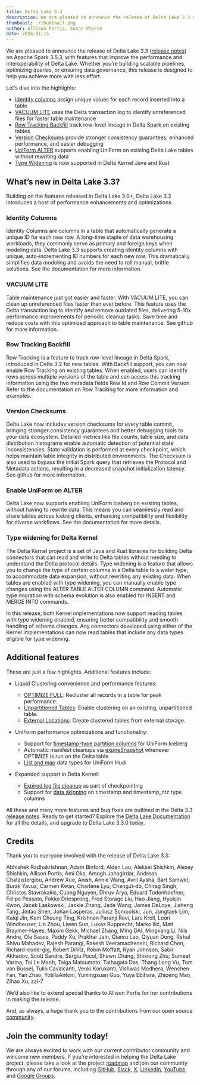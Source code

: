 ```yaml
---
title: Delta Lake 3.3
description: We are pleased to announce the release of Delta Lake 3.3 on Apache Spark 3.5, with features that improve the performance and interoperability of Delta Lake.
thumbnail: ./thumbnail.png
author: Allison Portis, Susan Pierce
date: 2024-01-15
---
```

We are pleased to announce the release of Delta Lake 3.3 ([release notes]) on Apache Spark 3.5.3,
with features that improve the performance and interoperability of Delta Lake. Whether you’re
building scalable pipelines, optimizing queries, or ensuring data governance, this release is
designed to help you achieve more with less effort.

[release notes]: https://github.com/delta-io/delta/releases/tag/v3.3.0

Let’s dive into the highlights:

- [Identity columns](#identity-columns) assign unique values for each record inserted into a table
- [VACUUM LITE](#vacuum-lite) uses the Delta transaction log to identify unreferenced files for faster table maintenance
- [Row Tracking Backfill](#row-tracking-backfill) track row-level lineage in Delta Spark on existing tables
- [Version Checksums](#version-checksums) provide stronger consistency guarantees, enhanced performance, and easier debugging
- [UniForm ALTER](#Enable-UniForm-on-ALTER) supports enabling UniForm on existing Delta Lake tables without rewriting data
- [Type Widening](#type-widening-for-delta-kernel) is now supported in Delta Kernel Java and Rust

## What’s new in Delta Lake 3.3?

Building on the features released in Delta Lake 3.0+, Delta Lake 3.3 introduces a host of
performance enhancements and optimizations.

### Identity Columns

Identity Columns are columns in a table that automatically generate a unique ID for each
new row. A long-time staple of data warehousing workloads, they commonly serve as primary
and foreign keys when modeling data. Delta Lake 3.3 supports creating identity columns with unique,
auto-incrementing ID numbers for each new row. This dramatically simplifies data modeling and
avoids the need to roll manual, brittle solutions. See the documentation for more information.

### VACUUM LITE

Table maintenance just got easier and faster. With VACUUM LITE, you can clean up unreferenced files
faster than ever before. This feature uses the Delta transaction log to identify and remove
outdated files, delivering 5-10x performance improvements for periodic cleanup tasks. Save time and
reduce costs with this optimized approach to table maintenance. See github for more information.

### Row Tracking Backfill

Row Tracking is a feature to track row-level lineage in Delta Spark, introduced in Delta 3.2
for new tables. With Backfill support, you can now enable Row Tracking on existing tables.
When enabled, users can identify rows across multiple versions of the table and can access this
tracking information using the two metadata fields Row Id and Row Commit Version. Refer to the
documentation on Row Tracking for more information and examples.

### Version Checksums

Delta Lake now includes version checksums for every table commit, bringing stronger consistency
guarantees and better debugging tools to your data ecosystem. Detailed metrics like file counts,
table size, and data distribution histograms enable automatic detection of potential state
inconsistencies. State validation is performed at every checkpoint, which helps maintain table
integrity in distributed environments. The Checksum is also used to bypass the initial Spark
query that retrieves the Protocol and Metadata actions, resulting in a decreased snapshot
initialization latency. See github for more information.

### Enable UniForm on ALTER

Delta Lake now supports enabling UniForm Iceberg on existing tables, without having to rewrite
data. This means you can seamlessly read and share tables across Iceberg clients, enhancing
compatibility and flexibility for diverse workflows. See the documentation for more details.

### Type widening for Delta Kernel

The Delta Kernel project is a set of Java and Rust libraries for building Delta connectors
that can read and write to Delta tables without needing to understand the Delta protocol
details. Type widening is a feature that allows you to change the type of certain columns
in a Delta table to a wider type, to accommodate data expansion, without rewriting any
existing data. When tables are enabled with type widening, you can manually enable type
changes using the ALTER TABLE ALTER COLUMN command. Automatic type migration with schema
evolution is also enabled for INSERT and MERGE INTO commands.

In this release, both Kernel implementations now support reading tables with type widening enabled,
ensuring better compatibility and smooth handling of schema changes. Any connectors developed using
either of the Kernel implementations can now read tables that include any data types eligible
for type widening.

## Additional features

These are just a few highlights. Additional features include:

- Liquid Clustering convenience and performance features:
  - [OPTIMIZE FULL](https://github.com/delta-io/delta/pull/3793): Recluster all records in a table for peak performance.
  - [Unpartitioned Tables](https://github.com/delta-io/delta/pull/3174): Enable clustering on an existing, unpartitioned table.
  - [External Locations](https://github.com/delta-io/delta/pull/3251): Create clustered tables from external storage.

- UniForm performance optimizations and functionality:
  - Support for [timestamp-type partition columns](https://github.com/delta-io/delta/commit/7a0db43df1ef8236e4db8a57837734b83ed15153) for UniForm Iceberg
  - Automatic manifest cleanups via [expireSnapshot](https://github.com/delta-io/delta/commit/7bb979205d7eb4cd8aaa04da8fd960f3862b53b7) whenever OPTIMIZE is run on the Delta table
  - [List and map](https://github.com/delta-io/delta/commit/dd39415912f6009fb9e5d2f4057288bb1e9fd117) data types for UniForm Hudi

- Expanded support in Delta Kernel:
  - [Expired log file cleanup](https://github.com/delta-io/delta/commit/d467f520d) as part of checkpointing
  - Support for [data skipping](https://github.com/delta-io/delta/commit/3cebe546a) on timestamp and timestamp_ntz type columns

All these and many more features and bug fixes are outlined in the Delta 3.3 [release notes].
Ready to get started? Explore the [Delta Lake Documentation](https://delta.io/) for all the details,
and upgrade to Delta Lake 3.3.0 today.

## Credits

Thank you to everyone involved with the release of Delta Lake 3.3:

Abhishek Radhakrishnan, Adam Binford, Alden Lau, Aleksei Shishkin, Alexey Shishkin, Allison Portis, Ami Oka, Amogh Jahagirdar, Andreas Chatzistergiou, Andrew Xue, Anish, Annie Wang, Avril Aysha, Bart Samwel, Burak Yavuz, Carmen Kwan, Charlene Lyu, ChengJi-db, Chirag Singh, Christos Stavrakakis, Cuong Nguyen, Dhruv Arya, Eduard Tudenhoefner, Felipe Pessoto, Fokko Driesprong, Fred Storage Liu, Hao Jiang, Hyukjin Kwon, Jacek Laskowski, Jackie Zhang, Jade Wang, James DeLoye, Jiaheng Tang, Jintao Shen, Johan Lasperas, Juliusz Sompolski, Jun, Jungtaek Lim, Kaiqi Jin, Kam Cheung Ting, Krishnan Paranji Ravi, Lars Kroll, Leon Windheuser, Lin Zhou, Liwen Sun, Lukas Rupprecht, Marko Ilić, Matt Braymer-Hayes, Maxim Gekk, Michael Zhang, Ming DAI, Mingkang Li, Nils Andre, Ole Sasse, Paddy Xu, Prakhar Jain, Qianru Lao, Qiyuan Dong, Rahul Shivu Mahadev, Rajesh Parangi, Rakesh Veeramacheneni, Richard Chen, Richard-code-gig, Robert Dillitz, Robin Moffatt, Ryan Johnson, Sabir Akhadov, Scott Sandre, Sergiu Pocol, Shawn Chang, Shixiong Zhu, Sumeet Varma, Tai Le Manh, Taiga Matsumoto, Tathagata Das, Thang Long Vu, Tom van Bussel, Tulio Cavalcanti, Venki Korukanti, Vishwas Modhera, Wenchen Fan, Yan Zhao, YotillaAntoni, Yumingxuan Guo, Yuya Ebihara, Zhipeng Mao, Zihao Xu, zzl-7

We’d also like to extend special thanks to Allison Portis for her contributions in making the release.

And, as always, a huge thank you to the contributions from our open source [community](delta.io/community).

## Join the community today!

We are always excited to work with our current contributor community and welcome new members.
If you’re interested in helping the Delta Lake project, please take a look at the project
[roadmap](https://delta.io/roadmap/) and join our community through any of our forums,
including [GitHub](https://go.delta.io/github), [Slack](https://go.delta.io/slack),
[X](https://twitter.com/DeltaLakeOSS), [LinkedIn](https://go.delta.io/linkedin),
[YouTube](https://go.delta.io/youtube), and [Google Groups](https://go.delta.io/groups).
